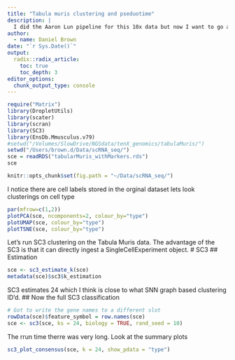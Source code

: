 ```yaml
---
title: "Tabula muris clustering and pseduotime"
description: |
  I did the Aaron Lun pipeline for this 10x data but now I want to go a bit more off the beaten path
author:
  - name: Daniel Brown
date: "`r Sys.Date()`"
output: 
  radix::radix_article:
    toc: true
    toc_depth: 3
editor_options: 
  chunk_output_type: console
---
```


```r
require("Matrix")
library(DropletUtils)
library(scater)
library(scran)
library(SC3)
library(EnsDb.Mmusculus.v79)
#setwd("/Volumes/SlowDrive/NGSdata/tenX_genomics/tabulaMuris/")
setwd("/Users/brown.d/Data/scRNA_seq/")
sce = readRDS("tabularMuris_withMarkers.rds")
sce

knitr::opts_chunk$set(fig.path = "~/Data/scRNA_seq/")
```
I notice there are cell labels stored in the orginal dataset lets look clusterings on cell type
```r
par(mfrow=c(1,2))
plotPCA(sce, ncomponents=2, colour_by="type")
plotUMAP(sce, colour_by="type")
plotTSNE(sce, colour_by="type")
```


Let’s run SC3 clustering on the Tabula Muris data. The advantage of the SC3 is that it can directly ingest a SingleCellExperiment object.
# SC3
## Estimation
```r
sce <- sc3_estimate_k(sce)
metadata(sce)$sc3$k_estimation
```
SC3 estimates 24 which I think is close to what SNN graph based clustering ID'd.
## Now the full SC3 classification
```r
# Got to write the gene names to a different slot
rowData(sce)$feature_symbol = row.names(sce)
sce <- sc3(sce, ks = 24, biology = TRUE, rand_seed = 10)
```
The rrun time therre was very long. Look at the summary plots
```r
sc3_plot_consensus(sce, k = 24, show_pdata = "type")

```

